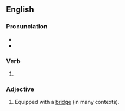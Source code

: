 ==English==

===Pronunciation===
* {{IPA|en|/bɹɪdʒd/}}
* {{rhymes|en|ɪdʒd|s=1}}

===Verb===
{{head|en|verb form}}

# {{en-past of|bridge}}

===Adjective===
{{en-adj}}

# Equipped with a [[bridge]] (in many contexts).